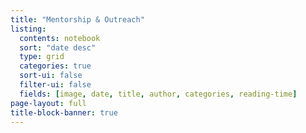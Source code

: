 ```yaml
---
title: "Mentorship & Outreach"
listing:
  contents: notebook
  sort: "date desc"
  type: grid
  categories: true
  sort-ui: false
  filter-ui: false
  fields: [image, date, title, author, categories, reading-time]
page-layout: full
title-block-banner: true
---
```

